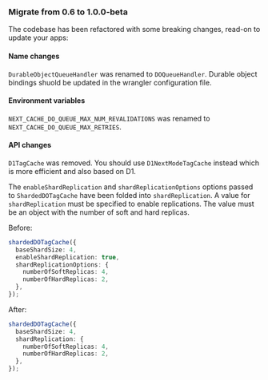 
### Migrate from 0.6 to 1.0.0-beta

The codebase has been refactored with some breaking changes, read-on to update your apps:

#### Name changes

`DurableObjectQueueHandler` was renamed to `DOQueueHandler`. Durable object bindings shuold be updated in the wrangler configuration file.

#### Environment variables

`NEXT_CACHE_DO_QUEUE_MAX_NUM_REVALIDATIONS` was renamed to `NEXT_CACHE_DO_QUEUE_MAX_RETRIES`.

#### API changes

`D1TagCache` was removed. You should use `D1NextModeTagCache` instead which is more efficient and also based on D1.

The `enableShardReplication` and `shardReplicationOptions` options passed to `ShardedDOTagCache`
have been folded into `shardReplication`. A value for `shardReplication` must be specified to enable
replications. The value must be an object with the number of soft and hard replicas.

Before:

```ts
shardedDOTagCache({
  baseShardSize: 4,
  enableShardReplication: true,
  shardReplicationOptions: {
    numberOfSoftReplicas: 4,
    numberOfHardReplicas: 2,
  },
});
```

After:

```ts
shardedDOTagCache({
  baseShardSize: 4,
  shardReplication: {
    numberOfSoftReplicas: 4,
    numberOfHardReplicas: 2,
  },
});
```
